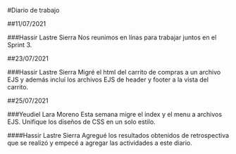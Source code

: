 
#Diario de trabajo

##11/07/2021

###Hassir Lastre Sierra
Nos reunimos en línas para trabajar juntos en el Sprint 3.

##23/07/2021

###Hassir Lastre Sierra
Migré el html del carrito de compras a un archivo EJS y además incluí los archivos EJS de header y footer a la vista del carrito.

##25/07/2021

###Yeudiel Lara Moreno 
Esta semana migre el index y el menu a archivos EJS. Unifique los diseños de CSS en un solo estilo.

####Hassir Lastre Sierra 
Agregué los resultados obtenidos de retrospectiva que se realizó y empecé a agregar las actividades a este diario.